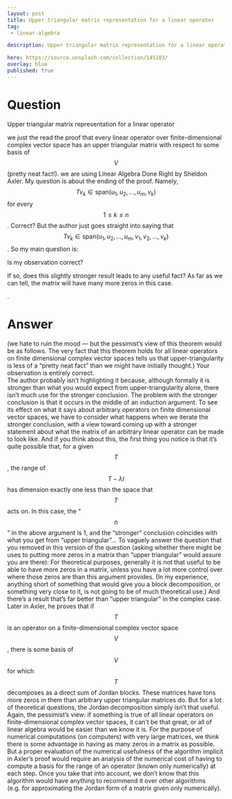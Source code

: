 ---
layout: post
title: Upper triangular matrix representation for a linear operator
tag:
 - linear-algebra

description: Upper triangular matrix representation for a linear operator

hero: https://source.unsplash.com/collection/145103/
overlay: blue 
published: true
---

# Question 

Upper triangular matrix representation for a linear operator

<!--break-->


we just the read the proof that every linear operator over finite-dimensional complex vector space has an upper triangular matrix with respect to some basis of $$V$$ (pretty neat fact!).
 we are  using Linear Algebra Done Right by Sheldon Axler.
 My question is about the ending of the proof.
 Namely, $$Tv_k\in \textrm{span}(u_1, u_2, .
.
.
, u_m, v_k)$$ for every $$1\leq k\leq n$$.
 Correct? But the author just goes straight into saying that $$Tv_k\in \textrm{span}(u_1, u_2, .
.
.
, u_m, v_1, v_2, .
.
.
, v_k)$$.
 So my main question is:

Is my observation correct? 

If so, does this slightly stronger result leads to any useful fact? As far as we can tell, the matrix will have many more zeros in this case.
 
.


# Answer 


(we hate to ruin the mood --- but the pessimist's view of this theorem would be as follows.  The very fact that this theorem holds for all linear operators on finite dimensional complex vector spaces tells us that upper-triangularity is less of a "pretty neat fact" than we might have initially thought.)
Your observation is entirely correct.  
The author probably isn't highlighting it because, although formally it is stronger than what you would expect from upper-triangularity alone, there isn't much use for the stronger conclusion.  The problem with the stronger conclusion is that it occurs in the middle of an induction argument.  To see its effect on what it says about arbitrary operators on finite dimensional vector spaces, we have to consider what happens when we iterate the stronger conclusion, with a view toward coming up with a stronger statement about what the matrix of an arbitrary linear operator can be made to look like.  And if you think about this, the first thing you notice is that it's quite possible that, for a given $$T$$, the range of $$T - \lambda I$$ has dimension exactly one less than the space that $$T$$ acts on.  In this case, the "$$n$$" in the above argument is 1, and the "stronger" conclusion coincides with what you get from "upper triangular"...
To vaguely answer the question that you removed in this version of the question (asking whether there might be uses to putting more zeros in a matrix than "upper triangular" would assure you are there):
For theoretical purposes, generally it is not that useful to be able to have more zeros in a matrix, unless you have a lot more control over where those zeros are than this argument provides.  (In my experience, anything short of something that would give you a block decomposition, or something very close to it, is not going to be of much theoretical use.)  And there's a result that's far better than "upper triangular" in the complex case.  Later in Axler, he proves that if $$T$$ is an operator on a finite-dimensional complex vector space $$V$$, there is some basis of $$V$$ for which $$T$$ decomposes as a direct sum of Jordan blocks.  These matrices have tons more zeros in them than arbitrary upper triangular matrices do.  But for a lot of theoretical questions, the Jordan decomposition simply isn't that useful.  Again, the pessimist's view: if something is true of all linear operators on finite-dimensional complex vector spaces, it can't be that great, or all of linear algebra would be easier than we know it is.
For the purpose of numerical computations (on computers) with very large matrices, we think there is some advantage in having as many zeros in a matrix as possible.  But a proper evaluation of the numerical usefulness of the algorithm implicit in Axler's proof would require an analysis of the numerical cost of having to compute a basis for the range of an operator (known only numerically) at each step.  Once you take that into account, we don't know that this algorithm would have anything to recommend it over other algorithms (e.g. for approximating the Jordan form of a matrix given only numerically).

